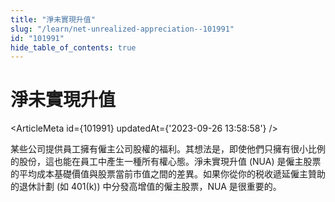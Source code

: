```yaml
---
title: "淨未實現升值"
slug: "/learn/net-unrealized-appreciation--101991"
id: "101991"
hide_table_of_contents: true
---
```



# 淨未實現升值

<ArticleMeta id={101991} updatedAt={'2023-09-26 13:58:58'} />
<div className='border-solid border-b border-t-0 my-4 border-[var(--ifm-color-gray-300)]' />

某些公司提供員工擁有僱主公司股權的福利。其想法是，即使他們只擁有很小比例的股份，這也能在員工中產生一種所有權心態。淨未實現升值 (NUA) 是僱主股票的平均成本基礎價值與股票當前市值之間的差異。如果你從你的税收遞延僱主贊助的退休計劃 (如 401(k)) 中分發高增值的僱主股票，NUA 是很重要的。
